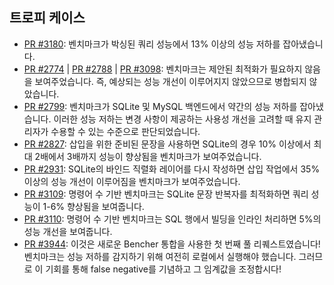## 트로피 케이스

- [PR #3180][pr 3180]: 벤치마크가 박싱된 쿼리 성능에서 13% 이상의 성능 저하를 잡아냈습니다.
- [PR #2774][pr 2774] | [PR #2788][pr 2788] | [PR #3098][pr 3098]: 벤치마크는 제안된 최적화가 필요하지 않음을 보여주었습니다.
즉, 예상되는 성능 개선이 이루어지지 않았으므로 병합되지 않았습니다.
- [PR #2799][pr 2799]: 벤치마크가 SQLite 및 MySQL 백엔드에서 약간의 성능 저하를 잡아냈습니다.
이러한 성능 저하는 변경 사항이 제공하는 사용성 개선을 고려할 때 유지 관리자가 수용할 수 있는 수준으로 판단되었습니다.
- [PR #2827][pr 2827]: 삽입을 위한 준비된 문장을 사용하면 SQLite의 경우 10% 이상에서 최대 2배에서 3배까지 성능이 향상됨을 벤치마크가 보여주었습니다.
- [PR #2931][pr 2931]: SQLite의 바인드 직렬화 레이어를 다시 작성하면 삽입 작업에서 35% 이상의 성능 개선이 이루어짐을 벤치마크가 보여주었습니다.
- [PR #3109][pr 3109]: 명령어 수 기반 벤치마크는 SQLite 문장 반복자를 최적화하면 쿼리 성능이 1-6% 향상됨을 보여줍니다.
- [PR #3110][pr 3110]: 명령어 수 기반 벤치마크는 SQL 행에서 빌딩을 인라인 처리하면 5%의 성능 개선을 보여줍니다.
- [PR #3944][pr 3944]: 이것은 새로운 Bencher 통합을 사용한 첫 번째 풀 리퀘스트였습니다!
벤치마크는 성능 저하를 감지하기 위해 여전히 로컬에서 실행해야 했습니다.
그러므로 이 기회를 통해 false negative를 기념하고 그 임계값을 조정합시다!

[pr 3180]: https://github.com/diesel-rs/diesel/pull/3180
[pr 2774]: https://github.com/diesel-rs/diesel/pull/2774
[pr 2788]: https://github.com/diesel-rs/diesel/pull/2788
[pr 3098]: https://github.com/diesel-rs/diesel/pull/3098
[pr 2799]: https://github.com/diesel-rs/diesel/pull/2799
[pr 2827]: https://github.com/diesel-rs/diesel/pull/2827
[pr 2931]: https://github.com/diesel-rs/diesel/pull/2931
[pr 3109]: https://github.com/diesel-rs/diesel/pull/3109
[pr 3110]: https://github.com/diesel-rs/diesel/pull/3110
[pr 3944]: https://github.com/diesel-rs/diesel/pull/3944